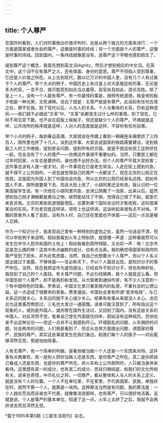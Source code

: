 ```yaml
---
---
---
```

title: 个人尊严
---

在国外时看到，人们对时事做出价值评判时，总是从两个独立的方面来进行：一个方面是国家或者社会的尊严，这像是时事的经线；另一个方面是个人的尊严，这像是时事的纬线。回到国内，一条纬线就像是没有，连尊严这个字眼也感到陌生了。

提到尊严这个概念，我首先想到英文词dignity，然后才想到相应的中文词。在英文中，这个词不仅有尊严之义，还有体面、身份的意思。尊严不但指人受到尊重，它还是人价值之所在。从上古到现代，数以亿万计的中国人里，没有几个人有过属于个人的尊严。举个大点的例子，中国历史上有过皇上对大臣施廷杖的事，无论是多大的官，一言不合，就可能受到如此当众羞辱，高官尚且如此，遑论百姓。除了皇上一人，没有一个人能有尊严。有一件最怪的事是，按照传统道德，挨皇帝的板子倒是一种光荣，文死谏嘛。说白了就是：无尊严就是有尊严。此话如有任何古怪之处，罪不在我。到了现代以后，人与人的关系、个人与集体的关系，仍有这种遗风——我们就不必细说“文革”中、“文革”前都发生过什么样的事情。到了现在，已经不用见官下跪，也不会在屁股上挨板子，但还是缺少个人的尊严。环境就是这样，公共场所的秩序就是这样，人对人的态度就是这样，不容你有任何自尊。

举个小点的例子，每到春运高潮，大家就会在传媒上看到一辆硬座车厢里挤了三四百人，厕所里也挤了十几人。谈到这件事，大家会说国家的铁路需要建设，说到铁路工人的工作难做，提到安全问题，提到所有的方面，就是不提这些民工这样挤在一起，完全没有了个人的尊严——仿佛这件事很不重要似的。当然，只要民工都在过年时回家，火车总是要挤的，谁也想不出好办法。但个人的尊严毕竟大受损害；这件事总该有人提一提才对。另一件事现在已是老生常谈，人走在街上感到内急，就不得不上公共厕所。一进去就觉得自己的尊严一点都没了。现在北京的公厕正在改观，这是因为外国人到了中国也会内急，所以北京的公厕已经臭名远扬。假如外国人不来，厕所就要臭下去，而且大街上改了，小胡同里还没有改。我认识的一位美国留学生说，有一次他在小胡同里内急，走进公厕撒了一泡尿，出来以后，猛然想到自己刚才满眼都是黄白之物，居然能站住了不倒，觉得自己很了不起，就急忙来告诉我。北京的某些街道很脏很乱，总要到某个国际会议时才能改观，这叫借某某会的东风。不光老百姓这样讲，领导上也这样讲。这话听起来很有点不对味。不雅的景象外人看了丢脸，没有外人时，自己住在里面也不体面——这后一点总是被人忘掉。

作为一个知识分子，我发现自己曾有一种特别的虚伪之处，虽然一句话说不清，但可以举些例子来说明。假如我看到火车上特别挤，就感慨一声道：这种事居然可以发生在中华人民共和国的土地上！假如我看到厕所特脏，又长叹一声：唉！北京市这是怎么搞的嘛！这其中有点幽默的成分，也有点当真。我的确觉得国家和政府的尊严受到了损失，并为此焦虑着。当然，我自己也想要点个人尊严，但以个人名义提出就过于直露，不够体面——言必称天下，不以个人面目出现，是知识分子的尊严所在。当然，现在我把这作为虚伪提出，已经自外于知识分子。但也有种好处，我找到了自己的个人面目。有关尊严问题，不必引经据典，我个人就是这么看。但中国忽视个人尊严，却不是我的新发现。从大智者到通俗作家，有不少人注意到一个有中国特色的现象。罗素说，中国文化里只重家族内的私德，不重社会的公德公益，这一点造成了很要命的景象。费孝通说，中国社会里有所谓“差序格局”，与己关系近的就关心，关系远的就不关心或少关心。结果有些事从来就没人关心。龙应台为这类事而愤怒过，三毛也大发过一通感慨。读者可能注意到了，所有指出这个现象的人，或则是外国人，或则曾在国外生活过，又回到了国内。没有这层关系的中国人，对此浑然不觉。笔者自己曾在外国居住四年，假如没有这种经历，恐怕也发不出这种议论——但这一点并不让我感到开心。环境脏乱的问题，火车拥挤的问题，社会秩序的问题，人们倒是看到了，但总从总体方面提出问题，讲国家的尊严、民族的尊严。其实这些事就发生在我们身边，削我们每个人的面子——对此能够浑然无觉，倒是咄咄怪事。

人有无尊严，有一个简单的判据，是看他被当做一个人还是一个东西来对待。这件事有点两重性，其一是别人把你当做人还是东西，是你尊严之所在。其二是你把自己看成人还是东西，也是你的尊严所在。挤火车和上公共厕所时，人只被当身体来看待。这里既有其一的成分，也有其二的成分，而且归根结底，和我们的文化传统有关。说来也奇怪，中华礼仪之邦，一切尊严，都从整体和人与人的关系上定义，就是没有个人的位置。一个人不在单位里、不在家里，不代表国家、民族，单独存在时，居然不算一个人，就算是一块肉。这种算法当然是有问题。我的算法是：一个人独处荒岛而且谁也不代表，就像鲁滨逊那样，也有尊严，可以很好地活着。这就是说，个人是尊严的基本单位。知道了这一点，火车上太挤了之后，我就不会再挤进去而且浑然无觉。

*载于1995年第5期《三联生活周刊》杂志。